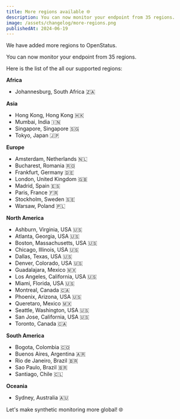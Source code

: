```yaml
---
title: More regions available 🌐
description: You can now monitor your endpoint from 35 regions.
image: /assets/changelog/more-regions.png
publishedAt: 2024-06-19
---
```

We have added more regions to OpenStatus.

You can now monitor your endpoint from 35 regions.

Here is the list of the all our supported regions:

**Africa**
- Johannesburg, South Africa  🇿🇦

**Asia**
- Hong Kong, Hong Kong 🇭🇰
- Mumbai, India 🇮🇳
- Singapore, Singapore 🇸🇬
- Tokyo, Japan 🇯🇵

**Europe**
- Amsterdam, Netherlands 🇳🇱
- Bucharest, Romania 🇷🇴
- Frankfurt, Germany 🇩🇪
- London, United Kingdom 🇬🇧
- Madrid, Spain 🇪🇸
- Paris, France 🇫🇷
- Stockholm, Sweden 🇸🇪
- Warsaw, Poland 🇵🇱


**North America**
- Ashburn, Virginia, USA 🇺🇸
- Atlanta, Georgia, USA 🇺🇸
- Boston, Massachusetts, USA 🇺🇸
- Chicago, Illinois, USA 🇺🇸
- Dallas, Texas, USA 🇺🇸
- Denver, Colorado, USA 🇺🇸
- Guadalajara, Mexico 🇲🇽
- Los Angeles, California, USA 🇺🇸
- Miami, Florida, USA 🇺🇸
- Montreal, Canada 🇨🇦
- Phoenix, Arizona, USA 🇺🇸
- Queretaro, Mexico 🇲🇽
- Seattle, Washington, USA 🇺🇸
- San Jose, California, USA 🇺🇸
- Toronto, Canada 🇨🇦

**South America**
- Bogota, Colombia 🇨🇴
- Buenos Aires, Argentina 🇦🇷
- Rio de Janeiro, Brazil 🇧🇷
- Sao Paulo, Brazil 🇧🇷
- Santiago, Chile 🇨🇱

**Oceania**
- Sydney, Australia 🇦🇺

Let's make synthetic monitoring more global! 🌐
